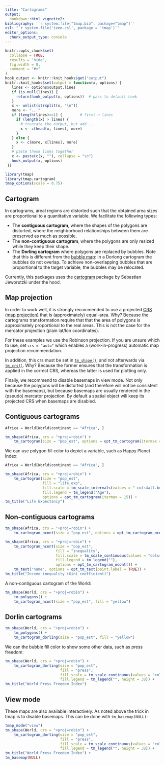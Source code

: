 ```yaml
---
title: "Cartograms"
output: 
  bookdown::html_vignette2:
bibliography: '`r system.file("tmap.bib", package="tmap")`'
csl: "`r system.file('ieee.csl', package = 'tmap')`"
editor_options: 
  chunk_output_type: console
---
```


```r
knitr::opts_chunk$set(
  collapse = TRUE,
  results = 'hide',
  fig.width = 8,
  comment = "#>"
)
hook_output <- knitr::knit_hooks$get("output")
knitr::knit_hooks$set(output = function(x, options) {
   lines <- options$output.lines
   if (is.null(lines)) {
     return(hook_output(x, options))  # pass to default hook
   }
   x <- unlist(strsplit(x, "\n"))
   more <- "..."
   if (length(lines)==1) {        # first n lines
     if (length(x) > lines) {
       # truncate the output, but add ....
       x <- c(head(x, lines), more)
     }
   } else {
     x <- c(more, x[lines], more)
   }
   # paste these lines together
   x <- paste(c(x, ""), collapse = "\n")
   hook_output(x, options)
 })

```


```r
library(tmap)
library(tmap.cartogram)
tmap_options(scale = 0.75)
```



## Cartogram

In cartograms, areal regions are distorted such that the obtained area sizes are proportional to a quantitative variable. We facilitate the following types:

* The **contiguous cartogram**, where the shapes of the polygons are distorted, where the neighborhood relationships between them are preserved as much as possible.
* The **non-contiguous cartogram**, where the polygons are only resized while they keep their shape.
* The **Dorling cartogram** where polygons are replaced by bubbles. Note that this is different from the [bubble map](https://r-tmap.github.io/tmap/articles/examples_bubble): in a Dorlong cartogram the bubbles do not overlap. To achieve non-overlapping bubbles that are proportional to the target variable, the bubbles may be relocated.

Currently, this packages uses the [cartogram](https://sjewo.github.io/cartogram/) package by Sebastian Jeworutzki under the hood.

## Map projection

In order to work well, it is strongly recommended to use a projected [CRS (map projection)](https://r-tmap.github.io/tmap/articles/foundations_crs) that is (approximately) equal-area. Why? Because the cartograms transformation require that that the area of polygons is approximately proportional to the real areas. This is not the case for the mercator projection (plain lat/lon coordinates).

For these examples we use the Robinson projection. If you are unsure which to use, set `crs = "auto"` which enables a (work-in-progress) automatic map projection recommendation.

In addition, this crs must be set in [`tm_shape()`](https://r-tmap.github.io/tmap/reference/tm_shape.html), and not afterwards via [`tm_crs()`](https://r-tmap.github.io/tmap/reference/tm_crs.html). Why? Because the former ensures that the transformation is applied in the correct CRS, whereas the latter is used for plotting only.

Finally, we recommend to disable basemaps in view mode. Not only because the polygons will be distorted (and therefore will not be consistent with the basemaps), but because basemaps are usually rendered in the (pseudo) mercator projection. By default a spatial object will keep its projected CRS when basemaps are disabled.

## Contiguous cartograms

```r
Africa = World[World$continent == "Africa", ]

tm_shape(Africa, crs = "+proj=robin") +
	tm_cartogram(size = "pop_est", options = opt_tm_cartogram(itermax = 15))
```

We can use polygon fill color to depict a variable, such as Happy Planet Index:


```r
Africa = World[World$continent == "Africa", ]

tm_shape(Africa, crs = "+proj=robin") +
	tm_cartogram(size = "pop_est", 
				 fill = "life_exp",
				 fill.scale = tm_scale_intervals(values = "-cols4all.bu_br_div"),
				 fill.legend = tm_legend("Age"),
				 options = opt_tm_cartogram(itermax = 15)) +
tm_title("Life Expectancy")
```


## Non-contiguous cartograms

```r
tm_shape(Africa, crs = "+proj=robin") +
	tm_cartogram_ncont(size = "pop_est", options = opt_tm_cartogram_ncont())
```



```r
tm_shape(Africa, crs = "+proj=robin") +
	tm_cartogram_ncont(size = "pop_est", 
					   fill = "inequality",
					   fill.scale = tm_scale_continuous(values = "cols4all.pu_gn_div", values.range = c(0, 0.5)),
					   fill.legend = tm_legend(""),
					   options = opt_tm_cartogram_ncont()) +
	tm_text("name", options = opt_tm_text(point.label = TRUE)) +
tm_title("Income inequality (Gini coefficient)")
```

A non-contiguous cartogram of the World:

```r
tm_shape(World, crs = "+proj=robin") +
	tm_polygons() +
	tm_cartogram_ncont(size = "pop_est", fill = "yellow")
```

## Dorlin cartograms

```r
tm_shape(World, crs = "+proj=robin") +
	tm_polygons() +
	tm_cartogram_dorling(size = "pop_est", fill = "yellow")
```

We can the bubble fill color to show some other data, such as press freedom:

```r
tm_shape(World, crs = "+proj=robin") +
	tm_cartogram_dorling(size = "pop_est", 
						 fill = "press",
						 fill.scale = tm_scale_continuous(values = "cols4all.pu_gn_div", midpoint = 50),
						 fill.legend = tm_legend("", height = 30)) +
tm_title("World Press Freedom Index")
```


## View mode

These maps are also available interactively. 
As noted above the trick in tmap is to disable basemaps. This can be done with `tm_basemap(NULL)`:

```r
tmap_mode("view")
tm_shape(World, crs = "+proj=robin") +
	tm_cartogram_dorling(size = "pop_est", 
						 fill = "press",
						 fill.scale = tm_scale_continuous(values = "cols4all.pu_gn_div", midpoint = 50),
						 fill.legend = tm_legend("", height = 30)) +
tm_title("World Press Freedom Index") +
tm_basemap(NULL)
```
